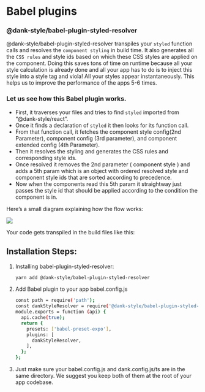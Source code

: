 
<Meta title="advanced/Babel Plugins" />

# Babel plugins

### @dank-style/babel-plugin-styled-resolver

@dank-style/babel-plugin-styled-resolver transpiles your `styled` function calls and resolves the `component styling` in build time. It also generates all the `CSS rules` and style ids based on which these CSS styles are applied on the component. Doing this saves tons of time on runtime because all your style calculation is already done and all your app has to do is to inject this style into a style tag and viola! All your styles appear instantaneously. This helps us to improve the performance of the apps 5-6 times.

### **Let us see how this Babel plugin works.**

- First, it traverses your files and tries to find `styled` imported from “@dank-style/react”.
- Once it finds a declaration of `styled` it then looks for its function call.
- From that function call, it fetches the component style config(2nd Parameter), component config (3rd parameter), and component extended config (4th Parameter).
- Then it resolves the styling and generates the CSS rules and corresponding style ids.
- Once resolved it removes the 2nd parameter ( component style ) and adds a 5th param which is an object with ordered resolved style and component style ids that are sorted according to precedence.
- Now when the components read this 5th param it straightway just passes the style id that should be applied according to the condition the component is in.

Here’s a small diagram explaining how the flow works:

<img src="/assets/BabelResolverSteps.png" />

Your code gets transpiled in the build files like this:

## Installation Steps:

1. Installing babel-plugin-styled-resolver:

   ```bash
   yarn add @dank-style/babel-plugin-styled-resolver
   ```

2. Add Babel plugin to your app babel.config.js

   ```bash
   const path = require('path');
   const dankStyleResolver = require('@dank-style/babel-plugin-styled-resolver');
   module.exports = function (api) {
     api.cache(true);
     return {
       presets: ['babel-preset-expo'],
       plugins: [
         dankStyleResolver,
       ],
     };
   };
   ```

3. Just make sure your babel.config.js and dank.config.js/ts are in the same directory. We suggest you keep both of them at the root of your app codebase.
